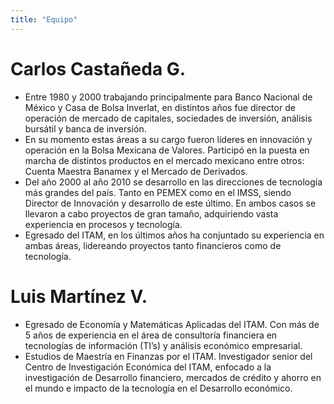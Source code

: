 ```yaml
---
title: "Equipo"
---
```

# Carlos Castañeda G. 

* Entre 1980 y 2000 trabajando principalmente para Banco Nacional de México y Casa de Bolsa Inverlat, en distintos años fue director de operación de mercado de capitales, sociedades de inversión, análisis bursátil y banca de inversión. 
* En su momento estas áreas a su cargo fueron líderes en innovación y operación en la Bolsa Mexicana de Valores. Participó en la puesta en marcha de distintos productos en el mercado mexicano entre otros: Cuenta Maestra Banamex y el Mercado de Derivados.
* Del año 2000 al año 2010 se desarrollo en las direcciones de tecnología más grandes del país. Tanto en PEMEX como en el IMSS, siendo Director de Innovación y desarrollo de este último. En ambos casos se llevaron a cabo proyectos de gran tamaño,
adquiriendo vasta experiencia en procesos y tecnología. 
* Egresado del ITAM, en los últimos años ha conjuntado su
experiencia en ambas áreas, lidereando proyectos tanto financieros como de tecnología.

# Luis Martínez V.

* Egresado de Economía y Matemáticas Aplicadas del ITAM. Con más de 5 años de experiencia en el área de consultoría financiera en tecnologías de información (TI’s) y análisis económico empresarial.
* Estudios de Maestría en Finanzas por el ITAM. Investigador senior del Centro de Investigación Económica del ITAM, enfocado a la investigación de Desarrollo financiero, mercados de crédito y ahorro en el mundo e impacto de la tecnología en el Desarrollo económico.